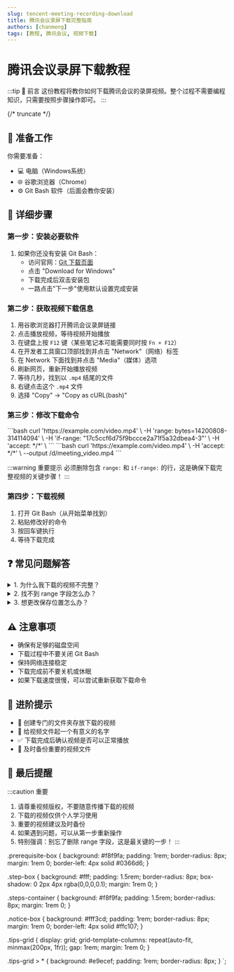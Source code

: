 ```yaml
---
slug: tencent-meeting-recording-download
title: 腾讯会议录屏下载完整指南
authors: [chanmeng]
tags: [教程, 腾讯会议, 视频下载]
---
```



# 腾讯会议录屏下载教程

:::tip 📝 前言
这份教程将教你如何下载腾讯会议的录屏视频。整个过程不需要编程知识，只需要按照步骤操作即可。
:::

{/* truncate */}

## 🔧 准备工作

<div className="prerequisite-box">

你需要准备：
- 💻 电脑（Windows系统）
- 🌐 谷歌浏览器（Chrome）
- ⚙️ Git Bash 软件（后面会教你安装）

</div>

## 📝 详细步骤

### 第一步：安装必要软件

<div className="step-box">

1. 如果你还没有安装 Git Bash：
   - 访问官网：[Git 下载页面](https://git-scm.com/downloads)
   - 点击 "Download for Windows"
   - 下载完成后双击安装包
   - 一路点击"下一步"使用默认设置完成安装

</div>

### 第二步：获取视频下载信息

<div className="steps-container">

1. 用谷歌浏览器打开腾讯会议录屏链接
2. 点击播放视频，等待视频开始播放
3. 在键盘上按 `F12` 键（某些笔记本可能需要同时按 `Fn + F12`）
4. 在开发者工具窗口顶部找到并点击 "Network"（网络）标签
5. 在 Network 下面找到并点击 "Media"（媒体）选项
6. 刷新网页，重新开始播放视频
7. 等待几秒，找到以 `.mp4` 结尾的文件
8. 右键点击这个 `.mp4` 文件
9. 选择 "Copy" → "Copy as cURL(bash)"

</div>

### 第三步：修改下载命令

<Tabs>
  <TabItem value="before" label="修改前" default>
    ```bash
    curl 'https://example.com/video.mp4' \
    -H 'range: bytes=14200808-314114094' \
    -H 'if-range: "17c5ccf6d75f9bccce2a71f5a32dbea4-3"' \
    -H 'accept: */*' \
    ```
  </TabItem>
  <TabItem value="after" label="修改后">
    ```bash
    curl 'https://example.com/video.mp4' \
    -H 'accept: */*' \
    --output /d/meeting_video.mp4
    ```
  </TabItem>
</Tabs>

:::warning 重要提示
必须删除包含 `range:` 和 `if-range:` 的行，这是确保下载完整视频的关键步骤！
:::

### 第四步：下载视频

1. 打开 Git Bash（从开始菜单找到）
2. 粘贴修改好的命令
3. 按回车键执行
4. 等待下载完成

## ❓ 常见问题解答

<details>
<summary>1. 为什么我下载的视频不完整？</summary>

- 最可能的原因是没有删除 range 字段
- 请回到第三步，确保删除了所有 range 相关的行
- 重新获取下载命令，从头操作一遍

</details>

<details>
<summary>2. 找不到 range 字段怎么办？</summary>

- 仔细查看复制的命令中是否包含 `range:` 或 `if-range:`
- 如果确实找不到，说明可能不需要删除，直接添加保存路径即可
- 如果不确定，可以把命令发给懂技术的朋友帮忙检查

</details>

<details>
<summary>3. 想更改保存位置怎么办？</summary>

可以修改 `--output` 参数：
```bash
# D盘根目录
--output /d/视频名称.mp4

# D盘的 Videos 文件夹
--output /d/Videos/视频名称.mp4

# 桌面
--output /c/Users/你的用户名/Desktop/视频名称.mp4
```

</details>

## ⚠️ 注意事项

<div className="notice-box">

- 确保有足够的磁盘空间
- 下载过程中不要关闭 Git Bash
- 保持网络连接稳定
- 下载完成前不要关机或休眠
- 如果下载速度很慢，可以尝试重新获取下载命令

</div>

## 🎯 进阶提示

<div className="tips-grid">

- 📁 创建专门的文件夹存放下载的视频
- 📝 给视频文件起一个有意义的名字
- ✅ 下载完成后确认视频是否可以正常播放
- 💾 及时备份重要的视频文件

</div>

## 📌 最后提醒

:::caution 重要
1. 请尊重视频版权，不要随意传播下载的视频
2. 下载的视频仅供个人学习使用
3. 重要的视频建议及时备份
4. 如果遇到问题，可以从第一步重新操作
5. 特别强调：别忘了删除 range 字段，这是最关键的一步！
:::

.prerequisite-box {
  background: #f8f9fa;
  padding: 1rem;
  border-radius: 8px;
  margin: 1rem 0;
  border-left: 4px solid #0366d6;
}

.step-box {
  background: #fff;
  padding: 1.5rem;
  border-radius: 8px;
  box-shadow: 0 2px 4px rgba(0,0,0,0.1);
  margin: 1rem 0;
}

.steps-container {
  background: #f8f9fa;
  padding: 1.5rem;
  border-radius: 8px;
  margin: 1rem 0;
}

.notice-box {
  background: #fff3cd;
  padding: 1rem;
  border-radius: 8px;
  margin: 1rem 0;
  border-left: 4px solid #ffc107;
}

.tips-grid {
  display: grid;
  grid-template-columns: repeat(auto-fit, minmax(200px, 1fr));
  gap: 1rem;
  margin: 1rem 0;
}

.tips-grid > * {
  background: #e9ecef;
  padding: 1rem;
  border-radius: 8px;
}
`; 